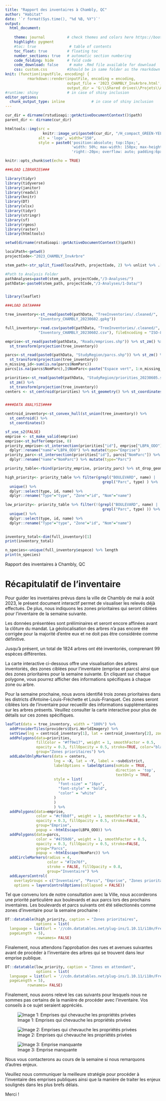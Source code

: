 ```yaml
---
title: "Rapport des inventaires à Chambly, QC"
author: "Habitat"
date: '`r format(Sys.time(), "%d %B, %Y")`'
output:
  html_document:
    
    theme: journal          # check themes and colors here https://bootswatch.com/3/
    highlight: pygment
    #toc: true               # table of contents
    toc_float: true         # floating toc
    number_sections: true   # automatic section numbering
    code_folding: hide      # fold code
    code_download: false     # make .Rmd file available for download
    css: custom.css         #Should be in same folder as the rmarkdown 
knit: (function(inputFile, encoding) {
          rmarkdown::render(inputFile, encoding = encoding,
                            output_file = '2023_CHAMBLY_InvArbre.html',
                            output_dir = 'G:\\Shared drives\\Projets\\Actif\\2023_CHAMBLY_InvArbre\\3-Analyses')}) # IMP -- Need to change where the file will be knitted locally 
#runtime: shiny             # in case of shiny inclusion
editor_options: 
  chunk_output_type: inline            # in case of shiny inclusion
---
```



```r
cur_dir = dirname(rstudioapi::getActiveDocumentContext()$path)
parent_dir <- dirname(cur_dir)

htmltools::img(src = 
                 knitr::image_uri(paste0(cur_dir, "/H_compact_GREEN-YELLOW.jpg")), #Logo is obtained from the folder where the .rmd is stored
               alt = 'logo', width="150", 
               style = paste0('position:absolute; top:15px;', 
                              'width: 50%; max-width: 150px; max-height: 85%;',
                              'right:-20px; overflow: auto; padding:6px;'))
```

```r
knitr::opts_chunk$set(echo = TRUE)

###LOAD LIBRARIES###

library(tidyr)
library(tidyverse)
library(janitor)
library(readxl)
library(knitr)
library(DT)
library(xlsx)
library(tidyr)
library(stringr)
library(sf)
library(rgeos)
library(raster)
library(htmltools)

setwd(dirname(rstudioapi::getActiveDocumentContext()$path))

localPath<-getwd()
projectCode<-"2023_CHAMBLY_InvArbre"

stem_path<-str_split_fixed(localPath, projectCode, 2) %>% unlist %>% .[,1]

#Path to Analysis Folder
pathAnalyses=paste0(stem_path, projectCode,"/3-Analyses/")
pathData<-paste0(stem_path, projectCode,"/3-Analyses/1-Data/")


library(leaflet)

###LOAD DATA####

tree_inventory<-st_read(paste0(pathData, "TreeInventories/.cleaned/", 
               "Inventory_CHAMBLY_20230602.gpkg"))

full_inventory<-read.csv(paste0(pathData, "TreeInventories/.cleaned/", 
               "Inventory_CHAMBLY_20230602.csv"), fileEncoding = "ISO-8859-1")

emprise<-st_read(paste0(pathData, "Roads/emprises.shp")) %>% st_zm() %>%
  st_transform(projection(tree_inventory))

parcs<-st_read(paste0(pathData, "StudyRegion/parcs.shp")) %>% st_zm() %>%
  st_transform(projection(tree_inventory))
n_missing_id<-sum(is.na(parcs$NomParc))
parcs[is.na(parcs$NomParc),]$NomParc<-paste("Espace vert", 1:n_missing_id)

priorities<-st_read(paste0(pathData, "StudyRegion/priorities_20230605.shp")) %>%
  st_zm() %>%
  st_transform(projection(tree_inventory))
centers <- st_centroid(priorities) %>% st_geometry() %>% st_coordinates() %>% as.data.frame() %>% mutate(subdistrict=priorities$subdistric)


####DATA ANALYSIS####

centroid_inventory<-st_convex_hull(st_union(tree_inventory)) %>% 
  st_centroid() %>% 
  st_coordinates()

sf_use_s2(FALSE)
emprise <- st_make_valid(emprise)
emprise<-st_buffer(emprise, 0)
priority_emprise<-st_intersection(priorities["id"], emprise["LBPA_ODO"]) %>%
  dplyr::rename("name"="LBPA_ODO") %>% mutate(type="Emprise")
priority_parc<-st_intersection(priorities["id"], parcs["NomParc"]) %>%
  dplyr::rename("name"="NomParc") %>% mutate(type="Parc")

priority_table<-rbind(priority_emprise, priority_parc) %>% st_drop_geometry

high_priority<- priority_table %>% filter(grepl("BOULEVARD", name) | 
                                            grepl("Parc", type) ) %>%
  unique() %>%
  dplyr::select(type, id, name) %>%
  dplyr::rename("Type"="type", "Zone"="id", "Nom"="name")

low_priority<- priority_table %>% filter(!(grepl("BOULEVARD", name) | 
                                            grepl("Parc", type) )) %>%
  unique() %>%
  dplyr::select(type, id, name) %>%
  dplyr::rename("Type"="type", "Zone"="id", "Nom"="name")
  

inventory_total<-dim(full_inventory)[1]
print(inventory_total)

n_species<-unique(full_inventory$espece) %>% length
print(n_species)

```

Rapport des inventaires à Chambly, QC


# Récapitulatif de l'inventaire

Pour guider les inventaires prévus dans la ville de Chambly de mai à août 2023, le présent document interactif permet de visualiser les relevés déjà effectués. De plus, nous indiquons les zones prioritaires qui seront ciblées pour l'inventaire de la semaine suivante.

Les données présentées sont préliminaires et seront encore affinées avant la clôture du mandat. La géolocalisation des arbres n'a pas encore été corrigée pour la majorité d'entre eux et ne doit pas être considérée comme définitive.

Jusqu'à présent, un total de 1824 arbres ont été inventoriés, comprenant 99 espèces différentes.

La carte interactive ci-dessous offre une visualisation des arbres inventoriés, des zones ciblées pour l'inventaire (emprise et parcs) ainsi que des zones prioritaires pour la semaine suivante. En cliquant sur chaque polygone, vous pourrez afficher des informations spécifiques à chaque zone ou arbre.

Pour la semaine prochaine, nous avons identifié trois zones prioritaires dans les districts d'Antoine-Louis-Fréchette et Louis-Franquet. Ces zones seront ciblées lors de l'inventaire pour recueillir des informations supplémentaires sur les arbres présents. Veuillez consulter la carte interactive pour plus de détails sur ces zones spécifiques.

```r

leaflet(data = tree_inventory, width = "100%") %>%
  addProviderTiles(providers$Esri.WorldImagery) %>%
  setView(lng = centroid_inventory[1], lat = centroid_inventory[2], zoom = 14)  %>%
  addPolygons(data=priorities,
              fillColor = "#ff9e17", weight = 1, smoothFactor = 0.5,
              opacity = 0.3, fillOpacity = 0.5, stroke=TRUE, color="black",
              group="Zones prioritaires") %>%
  addLabelOnlyMarkers(data = centers,
                      lng = ~X, lat = ~Y, label = ~subdistrict,
                      labelOptions = labelOptions(noHide = TRUE, 
                                                  direction = 'top', 
                                                  textOnly = TRUE,
                      style = list(
                        "font-size" = "16px",
                        "font-style" = "bold",
                        "color" = "white"
                      )
                      )
                      ) %>%
  addPolygons(data=emprise,
              color = "#cf8b8f", weight = 1, smoothFactor = 0.5,
              opacity = 0.3, fillOpacity = 0.5, stroke=FALSE,
              group="Emprise",
              popup = ~htmlEscape(LBPA_ODO)) %>%
  addPolygons(data=parcs,
              color = "#4759d6", weight = 1, smoothFactor = 0.5,
              opacity = 0.3, fillOpacity = 0.5, stroke=FALSE,
              group="Parcs",
              popup = ~htmlEscape(NomParc)) %>%
  addCircleMarkers(radius = 4,
                   color = "#72e76f",
                   stroke = FALSE, fillOpacity = 0.8,
                   group="Inventaire") %>%
  addLayersControl(
    overlayGroups = c("Inventaire", "Parcs", "Emprise", "Zones prioritaires"),
    options = layersControlOptions(collapsed = FALSE))


```

Tel que convenu lors de notre consultation avec la Ville, nous accorderons une priorité particulière aux boulevards et aux parcs lors des prochains inventaires. Les boulevards et parcs suivants ont été sélectionnés comme zones d'inventaire pour la semaine prochaine :

```r

DT::datatable(high_priority, caption = "Zones prioritaires",
              options = list(
  language = list(url = '//cdn.datatables.net/plug-ins/1.10.11/i18n/French.json'),
  pageLength = 5),
              rownames= FALSE)

```

Finalement, nous attendons l'approbation des rues et avenues suivantes avant de procéder à l'inventaire des arbres qui se trouvent dans leur emprise publique. 

```r

DT::datatable(low_priority, caption = "Zones en attendant",
              options = list(
  language = list(url = '//cdn.datatables.net/plug-ins/1.10.11/i18n/French.json'),
  pageLength = 5),
          rownames= FALSE)

```


Finalement, nous avons relevé les cas suivants pour lesquels nous ne sommes pas certains de la manière de procéder avec l'inventaire. Vos conseils à ce sujet seraient appréciés.

![Image 1: Emprises qui chevauche les propriétés privées](.photos/20230602_photo1.png)

![Image 2: Emprises qui chevauche les propriétés privées](.photos/20230602_photo2.png)


![Image 3: Emprise manquante](.photos/20230602_photo3.png)


Nous vous contacterons au cours de la semaine si nous remarquons d'autres enjeux.

Veuillez nous communiquer la meilleure stratégie pour procéder à l'inventaire des emprises publiques ainsi que la manière de traiter les enjeux soulignés dans les plus brefs délais.

Merci ! 

</div>
